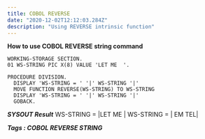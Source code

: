 ```yaml
---
title: COBOL REVERSE
date: "2020-12-02T12:12:03.284Z"
description: "Using REVERSE intrinsic function"
---
```

**How to use COBOL REVERSE string command**

    WORKING-STORAGE SECTION.
    01 WS-STRING PIC X(8) VALUE 'LET ME  '.

    PROCEDURE DIVISION.
      DISPLAY 'WS-STRING = ' '|' WS-STRING '|'
      MOVE FUNCTION REVERSE(WS-STRING) TO WS-STRING
      DISPLAY 'WS-STRING = ' '|' WS-STRING '|'
      GOBACK.

***SYSOUT Result***
    WS-STRING = |LET ME  |
    WS-STRING = |  EM TEL|

***Tags : COBOL REVERSE STRING***
